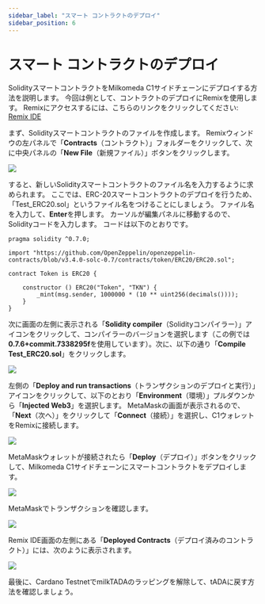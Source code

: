 ```yaml
---
sidebar_label: "スマート コントラクトのデプロイ"
sidebar_position: 6
---
```


# スマート コントラクトのデプロイ

SolidityスマートコントラクトをMilkomeda C1サイドチェーンにデプロイする方法を説明します。 今回は例として、コントラクトのデプロイにRemix[](http://remix.ethereum.org/)を使用します。 Remixにアクセスするには、こちらのリンクをクリックしてください: [Remix IDE](http://remix.ethereum.org/)

まず、Solidityスマートコントラクトのファイルを作成します。 Remixウィンドウの左パネルで「**Contracts**（コントラクト）」フォルダーをクリックして、次に中央パネルの「**New File**（新規ファイル）」ボタンをクリックします。

![](/img/remix-new-file.png)

すると、新しいSolidityスマートコントラクトのファイル名を入力するように求められます。 ここでは、ERC-20スマートコントラクトのデプロイを行うため、「Test_ERC20.sol」というファイル名をつけることにしましょう。 ファイル名を入力して、**Enter**を押します。 カーソルが編集パネルに移動するので、Solidityコードを入力します。 コードは以下のとおりです。

```
pragma solidity ^0.7.0;

import "https://github.com/OpenZeppelin/openzeppelin-contracts/blob/v3.4.0-solc-0.7/contracts/token/ERC20/ERC20.sol";

contract Token is ERC20 {

    constructor () ERC20("Token", "TKN") {
        _mint(msg.sender, 1000000 * (10 ** uint256(decimals())));
    }
}
```

次に画面の左側に表示される「**Solidity compiler**（Solidityコンパイラー）」アイコンをクリックして、コンパイラーのバージョンを選択します（この例では**0.7.6+commit.7338295f**を使用しています）。次に、以下の通り「**Compile Test_ERC20.sol**」をクリックします。

![](/img/remix-compile.png)

左側の「**Deploy and run transactions**（トランザクションのデプロイと実行）」アイコンをクリックして、以下のとおり「**Environment**（環境）」プルダウンから「**Injected Web3**」を選択します。 MetaMaskの画面が表示されるので、「**Next**（次へ）」をクリックして「**Connect**（接続）」を選択し、C1ウォレットをRemixに接続します。

![](/img/remix-connect-wallet.png)

MetaMaskウォレットが接続されたら「**Deploy**（デプロイ）」ボタンをクリックして、Milkomeda C1サイドチェーンにスマートコントラクトをデプロイします。

![](/img/remix-deploy.png)

MetaMaskでトランザクションを確認します。

![](/img/remix-deploy-confirm.png)

Remix IDE画面の左側にある「**Deployed Contracts**（デプロイ済みのコントラクト）」には、次のように表示されます。

![](/img/remix-see-deployed.png)

最後に、Cardano TestnetでmilkTADAのラッピングを解除して、tADAに戻す方法を確認しましょう。
